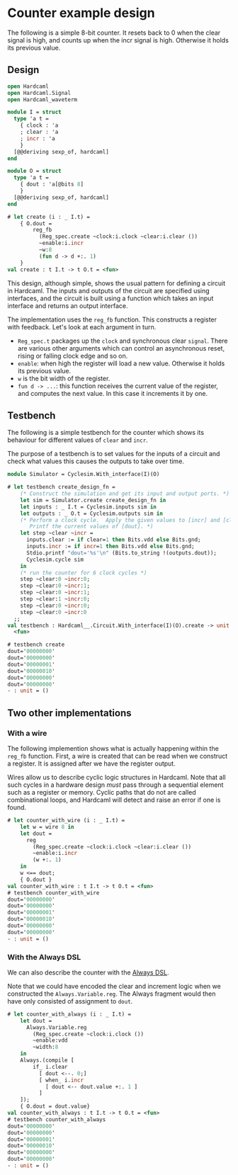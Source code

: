 # Counter example design

<!--
```ocaml
# Hardcaml.Caller_id.set_mode Disabled
- : unit = ()
```
-->

The following is a simple 8-bit counter. It resets back to 0 when the
clear signal is high, and counts up when the incr signal is high.
Otherwise it holds its previous value.

## Design

```ocaml
open Hardcaml
open Hardcaml.Signal
open Hardcaml_waveterm

module I = struct
  type 'a t =
    { clock : 'a
    ; clear : 'a
    ; incr : 'a
    }
  [@@deriving sexp_of, hardcaml]
end

module O = struct
  type 'a t =
    { dout : 'a[@bits 8]
    }
  [@@deriving sexp_of, hardcaml]
end
```

```ocaml
# let create (i : _ I.t) =
    { O.dout =
        reg_fb
          (Reg_spec.create ~clock:i.clock ~clear:i.clear ())
          ~enable:i.incr
          ~w:8
          (fun d -> d +:. 1)
    }
val create : t I.t -> t O.t = <fun>
```

This design, although simple, shows the usual pattern for defining a
circuit in Hardcaml. The inputs and outputs of the circuit are
specified using interfaces, and the circuit is built using a
function which takes an input interface and returns an output
interface.

The implementation uses the `reg_fb` function. This constructs a
register with feedback. Let's look at each argument in turn.

- `Reg_spec.t` packages up the `clock` and synchronous clear `signal`.
  There are various other arguments which can control an asynchronous
  reset, rising or falling clock edge and so on.
- `enable`: when high the register will load a new value. Otherwise it
  holds its previous value.
- `w` is the bit width of the register.
- `fun d -> ...`: this function receives the current value of the
  register, and computes the next value. In this case it increments it
  by one.

## Testbench

The following is a simple testbench for the counter which shows its
behaviour for different values of `clear` and `incr`.

The purpose of a testbench is to set values for the inputs of a
circuit and check what values this causes the outputs to take over
time.

```ocaml
module Simulator = Cyclesim.With_interface(I)(O)
```

```ocaml
# let testbench create_design_fn =
    (* Construct the simulation and get its input and output ports. *)
    let sim = Simulator.create create_design_fn in
    let inputs : _ I.t = Cyclesim.inputs sim in
    let outputs : _ O.t = Cyclesim.outputs sim in
    (* Perform a clock cycle.  Apply the given values to [incr] and [clear].
       Printf the current values of [dout]. *)
    let step ~clear ~incr =
      inputs.clear := if clear=1 then Bits.vdd else Bits.gnd;
      inputs.incr := if incr=1 then Bits.vdd else Bits.gnd;
      Stdio.printf "dout='%s'\n" (Bits.to_string !(outputs.dout));
      Cyclesim.cycle sim
    in
    (* run the counter for 6 clock cycles *)
    step ~clear:0 ~incr:0;
    step ~clear:0 ~incr:1;
    step ~clear:0 ~incr:1;
    step ~clear:1 ~incr:0;
    step ~clear:0 ~incr:0;
    step ~clear:0 ~incr:0
  ;;
val testbench : Hardcaml__.Circuit.With_interface(I)(O).create -> unit =
  <fun>

# testbench create
dout='00000000'
dout='00000000'
dout='00000001'
dout='00000010'
dout='00000000'
dout='00000000'
- : unit = ()
```

## Two other implementations

### With a wire

The following implemention shows what is actually happening within the
`reg_fb` function. First, a wire is created that can be read when we
construct a register. It is assigned after we have the register
output.

Wires allow us to describe cyclic logic structures in Hardcaml. Note
that all such cycles in a hardware design *must* pass through a
sequential element such as a register or memory. Cyclic paths that do
not are called combinational loops, and Hardcaml will detect and raise
an error if one is found.

```ocaml
# let counter_with_wire (i : _ I.t) =
    let w = wire 8 in
    let dout =
      reg
        (Reg_spec.create ~clock:i.clock ~clear:i.clear ())
        ~enable:i.incr
        (w +:. 1)
    in
    w <== dout;
    { O.dout }
val counter_with_wire : t I.t -> t O.t = <fun>
# testbench counter_with_wire
dout='00000000'
dout='00000000'
dout='00000001'
dout='00000010'
dout='00000000'
dout='00000000'
- : unit = ()
```

### With the Always DSL

We can also describe the counter with the [Always DSL](./always.mdx).

Note that we could have encoded the clear and increment logic when we
constructed the `Always.Variable.reg`. The Always fragment would then
have only consisted of assignment to `dout`.

```ocaml
# let counter_with_always (i : _ I.t) =
    let dout =
      Always.Variable.reg
        (Reg_spec.create ~clock:i.clock ())
        ~enable:vdd
        ~width:8
    in
    Always.(compile [
        if_ i.clear
          [ dout <--. 0;]
          [ when_ i.incr
            [ dout <-- dout.value +:. 1 ]
          ]
    ]);
    { O.dout = dout.value}
val counter_with_always : t I.t -> t O.t = <fun>
# testbench counter_with_always
dout='00000000'
dout='00000000'
dout='00000001'
dout='00000010'
dout='00000000'
dout='00000000'
- : unit = ()
```
